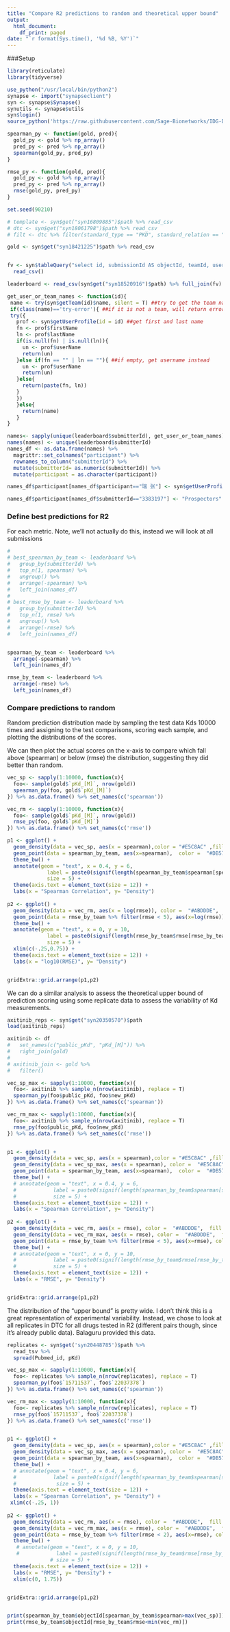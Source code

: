 ```yaml
---
title: "Compare R2 predictions to random and theoretical upper bound"
output:
  html_document:
    df_print: paged
date: "`r format(Sys.time(), '%d %B, %Y')`"
---
```


###Setup

```r
library(reticulate)
library(tidyverse)

use_python("/usr/local/bin/python2")
synapse <- import("synapseclient")
syn <- synapse$Synapse()
synutils <- synapse$utils
syn$login()
source_python('https://raw.githubusercontent.com/Sage-Bionetworks/IDG-DREAM-Drug-Kinase-Challenge/master/round1b/score/bin/evaluation_metrics_python2.py')

spearman_py <- function(gold, pred){
  gold_py <- gold %>% np_array()
  pred_py <- pred %>% np_array()
  spearman(gold_py, pred_py)
}

rmse_py <- function(gold, pred){
  gold_py <- gold %>% np_array()
  pred_py <- pred %>% np_array()
  rmse(gold_py, pred_py)
}

set.seed(90210)

# template <- syn$get("syn16809885")$path %>% read_csv
# dtc <- syn$get("syn18061798")$path %>% read_csv
# filt <- dtc %>% filter(standard_type == "PKD", standard_relation == "=")

gold <- syn$get("syn18421225")$path %>% read_csv


fv <- syn$tableQuery("select id, submissionId AS objectId, teamId, userId from syn18513076")$filepath %>%
  read_csv()

leaderboard <- read_csv(syn$get("syn18520916")$path) %>% full_join(fv) 

get_user_or_team_names <- function(id){
 name <- try(syn$getTeam(id)$name, silent = T) ##try to get the team name from id 
 if(class(name)=='try-error'){ ##if it is not a team, will return error, so then try to get user profile
 try({
   prof <- syn$getUserProfile(id = id) ##get first and last name
   fn <- prof$firstName
   ln <- prof$lastName
   if(is.null(fn) | is.null(ln)){
     un <- prof$userName
     return(un) 
   }else if(fn == "" | ln == ""){ ##if empty, get username instead
     un <- prof$userName
     return(un)
   }else{
     return(paste(fn, ln))
   }
   })
   }else{
     return(name)
   }
}

names<- sapply(unique(leaderboard$submitterId), get_user_or_team_names)
names(names) <- unique(leaderboard$submitterId)
names_df <- as.data.frame(names) %>% 
  magrittr::set_colnames("participant") %>% 
  rownames_to_column("submitterId") %>% 
  mutate(submitterId= as.numeric(submitterId)) %>% 
  mutate(participant = as.character(participant))

names_df$participant[names_df$participant=="瑞 张"] <- syn$getUserProfile(id = names_df$submitterId[names_df$participant=="瑞 张"])$userName

names_df$participant[names_df$submitterId=="3383197"] <- "Prospectors"


```

### Define best predictions for R2 

For each metric.
Note, we'll not actually do this, instead we will look at all submissions

```r
# 
# best_spearman_by_team <- leaderboard %>%
#   group_by(submitterId) %>%
#   top_n(1, spearman) %>%
#   ungroup() %>%
#   arrange(-spearman) %>% 
#   left_join(names_df) 
# 
# best_rmse_by_team <- leaderboard %>%
#   group_by(submitterId) %>%
#   top_n(1, rmse) %>%
#   ungroup() %>%
#   arrange(-rmse) %>% 
#   left_join(names_df) 


spearman_by_team <- leaderboard %>%
  arrange(-spearman) %>%
  left_join(names_df)

rmse_by_team <- leaderboard %>%
  arrange(-rmse) %>%
  left_join(names_df)

```

### Compare predictions to random 

Random prediction distribution made by sampling the test data Kds 10000 times and assigning to the test comparisons, scoring each sample, and plotting the distributions of the scores. 

We can then plot the actual scores on the x-axis to compare which fall above (spearman) or below (rmse) the distribution, suggesting they did better than random. 

```r
vec_sp <- sapply(1:10000, function(x){
  foo<- sample(gold$`pKd_[M]`, nrow(gold))
  spearman_py(foo, gold$`pKd_[M]`)
}) %>% as.data.frame() %>% set_names(c('spearman'))

vec_rm <- sapply(1:10000, function(x){
  foo<- sample(gold$`pKd_[M]`, nrow(gold))
  rmse_py(foo, gold$`pKd_[M]`) 
}) %>% as.data.frame() %>% set_names(c('rmse'))

p1 <- ggplot() +
  geom_density(data = vec_sp, aes(x = spearman),color = "#E5C8AC" ,fill = "#E5C8AC", alpha = .5 , bw = "sj") +
  geom_point(data = spearman_by_team, aes(x=spearman),  color =  "#DB5700",  y = 0) +
  theme_bw() + 
  annotate(geom = "text", x = 0.4, y = 6,
             label = paste0(signif(length(spearman_by_team$spearman[spearman_by_team$spearman>max(vec_sp)])/length(spearman_by_team$rmse)*100, 2), "% of submissions \nbetter than random") ,
             size = 5) +
  theme(axis.text = element_text(size = 12)) +
  labs(x = "Spearman Correlation", y= "Density")
  
p2 <- ggplot() +
  geom_density(data = vec_rm, aes(x = log(rmse)), color =  "#ABDDDE",  fill = "#ABDDDE", alpha = .5, bw = "sj") +
  geom_point(data = rmse_by_team %>% filter(rmse < 5), aes(x=log(rmse)), color = "#046C9A", y = 0) +
  theme_bw() + 
  annotate(geom = "text", x = 0, y = 10,
             label = paste0(signif(length(rmse_by_team$rmse[rmse_by_team$rmse<min(vec_rm)])/length(rmse_by_team$rmse)*100, 2), "% of submissions \nbetter than random") ,
             size = 5) +
  xlim(c(-.25,0.75)) +
  theme(axis.text = element_text(size = 12)) +
  labs(x = "log10(RMSE)", y= "Density")


gridExtra::grid.arrange(p1,p2)

```

We can do a similar analysis to assess the theoretical upper bound of prediction scoring using some replicate data to assess the variability of Kd measurements. 


```r
axitinib_reps <- syn$get("syn20350570")$path
load(axitinib_reps)

axitinib <- df
#   set_names(c("public_pKd", "pKd_[M]")) %>% 
#   right_join(gold)
# 
# axitinib_join <- gold %>% 
#   filter()

vec_sp_max <- sapply(1:10000, function(x){
  foo<- axitinib %>% sample_n(nrow(axitinib), replace = T)
  spearman_py(foo$public_pKd, foo$new_pKd)
}) %>% as.data.frame() %>% set_names(c('spearman'))

vec_rm_max <- sapply(1:10000, function(x){
  foo<- axitinib %>% sample_n(nrow(axitinib), replace = T)
  rmse_py(foo$public_pKd, foo$new_pKd)
}) %>% as.data.frame() %>% set_names(c('rmse'))


p1 <- ggplot() +
  geom_density(data = vec_sp, aes(x = spearman),color = "#E5C8AC" ,fill = "#E5C8AC", alpha = .2 , bw = "sj") +
  geom_density(data = vec_sp_max, aes(x = spearman), color =  "#E5C8AC",  fill = "#E5C8AC", alpha = .9, bw = "sj") +
  geom_point(data = spearman_by_team, aes(x=spearman),  color =  "#DB5700",  y = 0) +
  theme_bw() + 
  # annotate(geom = "text", x = 0.4, y = 6,
  #            label = paste0(signif(length(spearman_by_team$spearman[spearman_by_team$spearman>max(vec_sp)])/length(spearman_by_team$rmse)*100, 2), "% of submissions \nbetter than random") ,
  #            size = 5) +
  theme(axis.text = element_text(size = 12)) +
  labs(x = "Spearman Correlation", y= "Density")
  
p2 <- ggplot() +
  geom_density(data = vec_rm, aes(x = rmse), color =  "#ABDDDE",  fill = "#ABDDDE", alpha = .2, bw = "sj") +
  geom_density(data = vec_rm_max, aes(x = rmse), color =  "#ABDDDE",  fill = "#ABDDDE", alpha = .9, bw = "sj") +
  geom_point(data = rmse_by_team %>% filter(rmse < 5), aes(x=rmse), color = "#046C9A", y = 0) +
  theme_bw() + 
  # annotate(geom = "text", x = 0, y = 10,
  #            label = paste0(signif(length(rmse_by_team$rmse[rmse_by_team$rmse<min(vec_rm)])/length(rmse_by_team$rmse)*100, 2), "% of submissions \nbetter than random") ,
  #            size = 5) +
  theme(axis.text = element_text(size = 12)) +
  labs(x = "RMSE", y= "Density")


gridExtra::grid.arrange(p1,p2)

```

The distribution of the "upper bound" is pretty wide. I don't think this is a great representation of experimental variability. Instead, we chose to look at all replicates in DTC for all drugs tested in R2 (different pairs though, since it's already public data). Balaguru provided this data.

```r
replicates <- syn$get('syn20448785')$path %>%
  read_tsv %>% 
  spread(Pubmed_id, pKd)

vec_sp_max <- sapply(1:10000, function(x){
  foo<- replicates %>% sample_n(nrow(replicates), replace = T)
  spearman_py(foo$`15711537`, foo$`22037378`)
}) %>% as.data.frame() %>% set_names(c('spearman'))

vec_rm_max <- sapply(1:10000, function(x){
  foo<- replicates %>% sample_n(nrow(replicates), replace = T)
  rmse_py(foo$`15711537`, foo$`22037378`)
}) %>% as.data.frame() %>% set_names(c('rmse'))


p1 <- ggplot() +
  geom_density(data = vec_sp, aes(x = spearman),color = "#E5C8AC" ,fill = "#E5C8AC", alpha = .2 , bw = "sj") +
  geom_density(data = vec_sp_max, aes(x = spearman), color =  "#E5C8AC",  fill = "#E5C8AC", alpha = .9, bw = "sj") +
  geom_point(data = spearman_by_team, aes(x=spearman),  color =  "#DB5700",  y = 0) +
  theme_bw() + 
  # annotate(geom = "text", x = 0.4, y = 6,
  #            label = paste0(signif(length(spearman_by_team$spearman[spearman_by_team$spearman>max(vec_sp)])/length(spearman_by_team$rmse)*100, 2), "% of submissions \nbetter than random") ,
  #             size = 5) +
  theme(axis.text = element_text(size = 12)) +
  labs(x = "Spearman Correlation", y= "Density") +
 xlim(c(-.25, 1))
  
p2 <- ggplot() +
  geom_density(data = vec_rm, aes(x = rmse), color =  "#ABDDDE",  fill = "#ABDDDE", alpha = .2, bw = "sj") +
  geom_density(data = vec_rm_max, aes(x = rmse), color =  "#ABDDDE",  fill = "#ABDDDE", alpha = .9, bw = "sj") +
  geom_point(data = rmse_by_team %>% filter(rmse < 2), aes(x=rmse), color = "#046C9A", y = 0) +
  theme_bw() + 
   # annotate(geom = "text", x = 0, y = 10,
   #            label = paste0(signif(length(rmse_by_team$rmse[rmse_by_team$rmse<min(vec_rm)])/length(rmse_by_team$rmse)*100, 2), "% of submissions \nbetter than random") ,
              # size = 5) +
  theme(axis.text = element_text(size = 12)) +
  labs(x = "RMSE", y= "Density") +
  xlim(c(0, 1.75))


gridExtra::grid.arrange(p1,p2)


print(spearman_by_team$objectId[spearman_by_team$spearman>max(vec_sp)]) 
print(rmse_by_team$objectId[rmse_by_team$rmse<min(vec_rm)]) 


```

